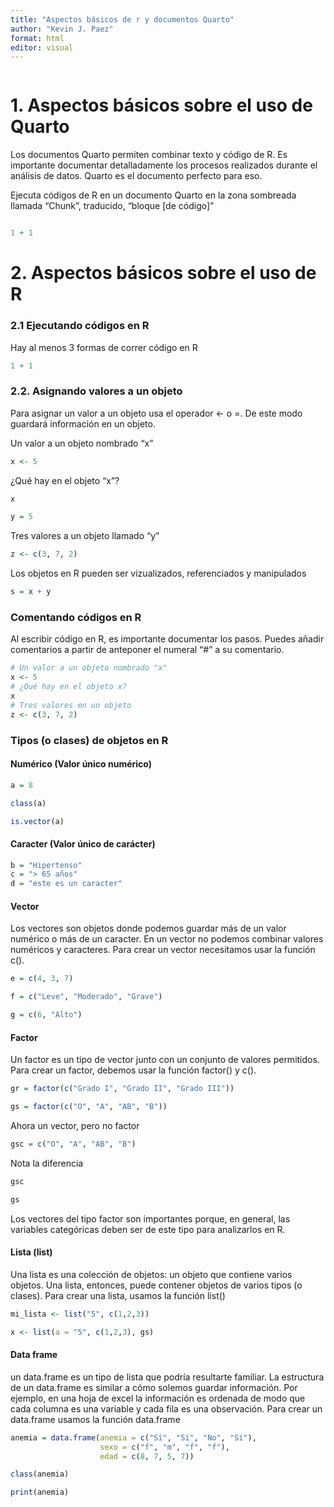 ---
title: "Aspectos básicos de r y documentos Quarto"
author: "Kevin J. Paez"
format: html
editor: visual
---

```{r}

```

# 1. Aspectos básicos sobre el uso de Quarto

Los documentos Quarto permiten combinar texto y código de R. Es importante documentar detalladamente los procesos realizados durante el análisis de datos. Quarto es el documento perfecto para eso.

Ejecuta códigos de R en un documento Quarto en la zona sombreada llamada "Chunk", traducido, "bloque \[de código\]"

```{r}

```

```{r}
1 + 1
```

# 2. Aspectos básicos sobre el uso de R

### 2.1 Ejecutando códigos en R

Hay al menos 3 formas de correr código en R

```{r}
1 + 1
```

### 2.2. Asignando valores a un objeto

Para asignar un valor a un objeto usa el operador \<- o =. De este modo guardará información en un objeto.

Un valor a un objeto nombrado "x"

```{r}
x <- 5
```

¿Qué hay en el objeto "x"?

```{r}
x
```

```{r}
y = 5
```

Tres valores a un objeto llamado "y"

```{r}
z <- c(3, 7, 2)
```

Los objetos en R pueden ser vizualizados, referenciados y manipulados

```{r}
s = x + y
```

### Comentando códigos en R

Al escribir código en R, es importante documentar los pasos. Puedes añadir comentarios a partir de anteponer el numeral "\#" a su comentario.

```{r}
# Un valor a un objeto nombrado "x"
x <- 5
# ¿Qué hay en el objeto x?
x
# Tres valores en un objeto
z <- c(3, 7, 2)
```

### Tipos (o clases) de objetos en R

#### Numérico (Valor único numérico)

```{r}
a = 8
```

```{r}
class(a)
```

```{r}
is.vector(a)
```

#### Caracter (Valor único de carácter)

```{r}
b = "Hipertenso"
c = "> 65 años"
d = "este es un caracter"
```

#### Vector

Los vectores son objetos donde podemos guardar más de un valor numérico o más de un caracter. En un vector no podemos combinar valores numéricos y caracteres. Para crear un vector necesitamos usar la función c().

```{r}
e = c(4, 3, 7)
```

```{r}
f = c("Leve", "Moderado", "Grave")
```

```{r}
g = c(6, "Alto")
```

#### Factor

Un factor es un tipo de vector junto con un conjunto de valores permitidos. Para crear un factor, debemos usar la función factor() y c().

```{r}
gr = factor(c("Grado I", "Grado II", "Grado III"))
```

```{r}
gs = factor(c("O", "A", "AB", "B"))
```

Ahora un vector, pero no factor

```{r}
gsc = c("O", "A", "AB", "B")
```

Nota la diferencia

```{r}
gsc
```

```{r}
gs
```

Los vectores del tipo factor son importantes porque, en general, las variables categóricas deben ser de este tipo para analizarlos en R.

#### Lista (list)

Una lista es una colección de objetos: un objeto que contiene varios objetos. Una lista, entonces, puede contener objetos de varios tipos (o clases). Para crear una lista, usamos la función list()

```{r}
mi_lista <- list("5", c(1,2,3))
```

```{r}
x <- list(a = "5", c(1,2,3), gs)
```

#### Data frame

un data.frame es un tipo de lista que podría resultarte familiar. La estructura de un data.frame es similar a cómo solemos guardar información. Por ejemplo, en una hoja de excel la información es ordenada de modo que cada columna es una variable y cada fila es una observación. Para crear un data.frame usamos la función data.frame

```{r}
anemia = data.frame(anemia = c("Sí", "Sí", "No", "Sí"),
                    sexo = c("f", "m", "f", "f"),
                    edad = c(8, 7, 5, 7))
```

```{r}
class(anemia)
```

```{r}
print(anemia)
```
